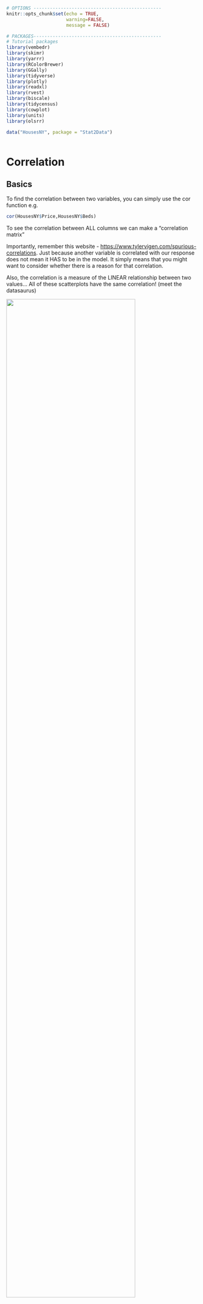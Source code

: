 ```r
# OPTIONS -----------------------------------------------
knitr::opts_chunk$set(echo = TRUE, 
                      warning=FALSE, 
                      message = FALSE)

# PACKAGES-----------------------------------------------
# Tutorial packages
library(vembedr)
library(skimr)
library(yarrr)
library(RColorBrewer)
library(GGally) 
library(tidyverse)
library(plotly)
library(readxl)
library(rvest)
library(biscale)
library(tidycensus)
library(cowplot)
library(units)
library(olsrr)

data("HousesNY", package = "Stat2Data")



```

# Correlation

## Basics

To find the correlation between two variables, you can simply use the cor function e.g.

```r
cor(HousesNY$Price,HousesNY$Beds)
```

To see the correlation between ALL columns we can make a "correlation matrix"

Importantly, remember this website - <https://www.tylervigen.com/spurious-correlations>. Just because another variable is correlated with our response does not mean it HAS to be in the model. It simply means that you might want to consider whether there is a reason for that correlation.

Also, the correlation is a measure of the LINEAR relationship between two values... All of these scatterplots have the same correlation! (meet the datasaurus)

![](https://media.licdn.com/dms/image/D5612AQHYc0oDHJNE1g/article-inline_image-shrink_400_744/0/1689928057943?e=2147483647&v=beta&t=d6XaMDTpBJyujV1N088xPBIJJNSZdKUJedFclvCQyqQ){width="82%"}

As you can see better in this gif

![](https://miro.medium.com/v2/resize:fit:1400/1*uzVmvgn7I-t9x5MTByQg_A.gif){width="70%"}

## Covariance/Correlation matrix plots

Looking at correlations is a quick (but often misleading) way to assess what is happening. Essentially we can look at the correlation between each column of data. You can simply look at the correlations of any NUMERIC columns using the corrplot code.

```r
library(corrplot)

# Filter to a new data frame with only numeric columns
house.numeric.columns <- HousesNY[ , sapply(HousesNY,is.numeric)]
corrplot(cor(house.numeric.columns),method="ellipse",type="lower")
```

Another one is in the ggstatsplot package - <https://indrajeetpatil.github.io/ggstatsplot/articles/web_only/ggcorrmat.html> many more examples here.

```r
library(ggstatsplot)
ggcorrmat(HousesNY)
```

There are LOADS of other ways to run correlation plots here: <https://www.r-graph-gallery.com/correlogram.html> Feel free to choose a favourite.

For example, GGALLY does this with its ggpairs command. But it doesn't like working on large datasets.

```r

# Choose column names - let's say I don't care about location
colnames(HousesNY)

# Create plot - note I have message=TRUE and warning=TRUE turned on at the top of my code chunk
ggpairs(HousesNY[,c("Price","Beds" ,"Baths","Size" , "Lot"   )])

```

<br> <br>

